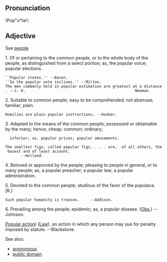 == Pronunciation ==	 	

\Pop"u*lar\

{{Wikipedia}}

== Adjective==
See [[people]]

1. Of or pertaining to the common people, or to the whole body of the people, as distinguished from a select portion; as, the popular voice; popular elections. 
 ``Popular states.'' --Bacon.
 ``So the popular vote inclines.'' --Milton.
 The men commonly held in popular estimation are greatest at a distance. --J. H.                                                 Newman.

2. Suitable to common people; easy to be comprehended; not abstruse; familiar; plain.

 Homilies are plain popular instructions. --Hooker.

3. Adapted to the means of the common people; possessed or obtainable by the many; hence, cheap; common; ordinary;
   inferior; as, popular prices; popular amusements.

 The smallest figs, called popular figs, . . . are,  of all others, the basest and of least account.                                                --Holland.

4. Beloved or approved by the people; pleasing to people in general, or to many people; as, a popular preacher; a popular law; a popular administration.

5. Devoted to the common people; studious of the favor of the populace. [R.]

 Such popular humanity is treason.     --Addison.

6. Prevailing among the people; epidemic; as, a popular disease. ([[Obs.]]) --Johnson.

[[w:Popular action|Popular action]]) ([[Law]]), an action in which any person may sue for penalty imposed by statute. --Blackstone.


See also: 
*[[anonymous]].
*[[w:public domain|public domain]].